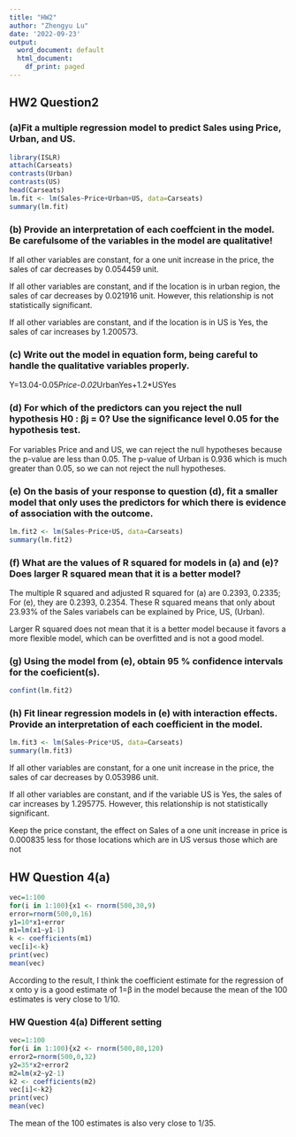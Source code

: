 ```yaml
---
title: "HW2"
author: "Zhengyu Lu"
date: '2022-09-23'
output:
  word_document: default
  html_document:
    df_print: paged
---
```

## HW2 Question2

### (a)Fit a multiple regression model to predict Sales using Price, Urban, and US.
```r
library(ISLR)
attach(Carseats)
contrasts(Urban)
contrasts(US)
head(Carseats)
lm.fit <- lm(Sales~Price+Urban+US, data=Carseats)
summary(lm.fit)
```
### (b) Provide an interpretation of each coeffcient in the model. Be carefulsome of the variables in the model are qualitative!
If all other variables are constant, for a one unit increase in the price, the sales of car decreases by 0.054459 unit.

If all other variables are constant, and if the location is in urban region, the sales of car decreases by 0.021916 unit. However, this relationship is not statistically significant.

If all other variables are constant, and if the location is in US is Yes, the sales of car increases by 1.200573.

### (c) Write out the model in equation form, being careful to handle the qualitative variables properly.
Y=13.04-0.05*Price-0.02*UrbanYes+1.2*USYes

### (d) For which of the predictors can you reject the null hypothesis H0 : βj = 0? Use the significance level 0.05 for the hypothesis test.
For variables Price and and US, we can reject the null hypotheses because the p-value are less than 0.05. The p-value of Urban is 0.936 which is much greater than 0.05, so we can not reject the null hypotheses.

### (e) On the basis of your response to question (d), fit a smaller model that only uses the predictors for which there is evidence of association with the outcome.
```r
lm.fit2 <- lm(Sales~Price+US, data=Carseats)
summary(lm.fit2)
```
### (f) What are the values of R squared for models in (a) and (e)? Does larger R squared mean that it is a better model?
The multiple R squared and adjusted R squared for (a) are 0.2393, 0.2335; For (e), they are 0.2393, 0.2354. These R squared means that only about 23.93% of the Sales variabels can be explained by Price, US, (Urban).

Larger R squared does not mean that it is a better model because it favors a more flexible model, which can be overfitted and is not a good model.

### (g) Using the model from (e), obtain 95 % confidence intervals for the coeficient(s).
```r
confint(lm.fit2)
```

### (h) Fit linear regression models in (e) with interaction effects. Provide an interpretation of each coefficient in the model.
```r
lm.fit3 <- lm(Sales~Price*US, data=Carseats)
summary(lm.fit3)
```
If all other variables are constant, for a one unit increase in the price, the sales of car decreases by 0.053986 unit.

If all other variables are constant, and if the variable US is Yes, the sales of car increases by 1.295775. However, this relationship is not statistically significant.

Keep the price constant, the effect on Sales of a one unit increase in price is 0.000835 less for those locations which are in US  versus those which are not

## HW Question 4(a)
```r
vec=1:100
for(i in 1:100){x1 <- rnorm(500,30,9)
error=rnorm(500,0,16)
y1=10*x1+error
m1=lm(x1~y1-1)
k <- coefficients(m1)
vec[i]<-k}
print(vec)
mean(vec)

```

According to the result, I think the coefficient estimate for the regression of x onto y is a good estimate of 1=β in the model because the mean of the 100 estimates is very close to 1/10.

### HW Question 4(a) Different setting
```r
vec=1:100
for(i in 1:100){x2 <- rnorm(500,80,120)
error2=rnorm(500,0,32)
y2=35*x2+error2
m2=lm(x2~y2-1)
k2 <- coefficients(m2)
vec[i]<-k2}
print(vec)
mean(vec)
```

The mean of the 100 estimates is also very close to 1/35.
